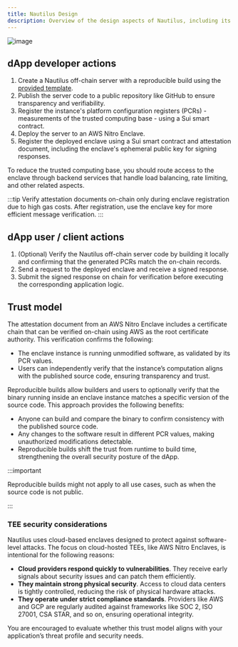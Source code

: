 ```yaml
---
title: Nautilus Design
description: Overview of the design aspects of Nautilus, including its trust model.
---
```


![image](../images/flows.png)

## dApp developer actions

1. Create a Nautilus off-chain server with a reproducible build using the [provided template](https://github.com/MystenLabs/nautilus).
2. Publish the server code to a public repository like GitHub to ensure transparency and verifiability.
3. Register the instance's platform configuration registers (PCRs) - measurements of the trusted computing base - using a Sui smart contract.
4. Deploy the server to an AWS Nitro Enclave.
5. Register the deployed enclave using a Sui smart contract and attestation document, including the enclave's ephemeral public key for signing responses.

To reduce the trusted computing base, you should route access to the enclave through backend services that handle load balancing, rate limiting, and other related aspects.

:::tip
Verify attestation documents on-chain only during enclave registration due to high gas costs. After registration, use the enclave key for more efficient message verification.
:::

## dApp user / client actions

1. (Optional) Verify the Nautilus off-chain server code by building it locally and confirming that the generated PCRs match the on-chain records.
2. Send a request to the deployed enclave and receive a signed response.
3. Submit the signed response on chain for verification before executing the corresponding application logic.

## Trust model

The attestation document from an AWS Nitro Enclave includes a certificate chain that can be verified on-chain using AWS as the root certificate authority. This verification confirms the following:

- The enclave instance is running unmodified software, as validated by its PCR values.
- Users can independently verify that the instance’s computation aligns with the published source code, ensuring transparency and trust.

Reproducible builds allow builders and users to optionally verify that the binary running inside an enclave instance matches a specific version of the source code. This approach provides the following benefits:

- Anyone can build and compare the binary to confirm consistency with the published source code.
- Any changes to the software result in different PCR values, making unauthorized modifications detectable.
- Reproducible builds shift the trust from runtime to build time, strengthening the overall security posture of the dApp.

:::important

Reproducible builds might not apply to all use cases, such as when the source code is not public.

:::

### TEE security considerations

Nautilus uses cloud-based enclaves designed to protect against software-level attacks. The focus on cloud-hosted TEEs, like AWS Nitro Enclaves, is intentional for the following reasons:

- **Cloud providers respond quickly to vulnerabilities**. They receive early signals about security issues and can patch them efficiently.
- **They maintain strong physical security**. Access to cloud data centers is tightly controlled, reducing the risk of physical hardware attacks.
- **They operate under strict compliance standards**. Providers like AWS and GCP are regularly audited against frameworks like SOC 2, ISO 27001, CSA STAR, and so on, ensuring operational integrity.

You are encouraged to evaluate whether this trust model aligns with your application’s threat profile and security needs.

